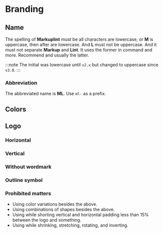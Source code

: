 
# Branding

## Name

The spelling of **Markuplint** must be all characters are lowercase, or **M** is uppercase, then after are lowercase. And **L** must not be uppercase. And it must not separate **Markup** and **Lint**. It uses the former in command and more. Recommend and usually the latter.

:::note
The initial was lowercase until `v2.x` but changed to uppercase since `v3.0`.
:::

### Abbreviation

The abbreviated name is **ML**. Use `ml-` as a prefix.

## Colors

<Grid>
  <Color name="ML Blue" r={21} g={114} b={235} />
  <Color name="ML Ink" r={51} g={51} b={51} />
</Grid>

## Logo

### Horizontal

<Grid vertical>
  <LogoContainer src="/img/logo-horizontal.svg" caption="Standard (Symbol and wordmark)" mode="light" />
  <LogoContainer src="/img/logo-horizontal.svg#d" caption="Standard (Symbol and wordmark) on Dark" mode="dark" />
  <LogoContainer src="/img/logo-horizontal.svg#sl" caption="Monochrome (Symbol and wordmark)" mode="light" />
  <LogoContainer src="/img/logo-horizontal.svg#sd" caption="Monochrome (Symbol and wordmark) on Dark" mode="dark" />
</Grid>

### Vertical

<Grid colWidth="20em">
  <LogoContainer src="/img/logo-vertical.svg" caption="Standard (Symbol and wordmark)" mode="light" />
  <LogoContainer src="/img/logo-vertical.svg#d" caption="Standard (Symbol and wordmark) on Dark" mode="dark" />
  <LogoContainer src="/img/logo-vertical.svg#sl" caption="Monochrome (Symbol and wordmark)" mode="light" />
  <LogoContainer src="/img/logo-vertical.svg#sd" caption="Monochrome (Symbol and wordmark) on Dark" mode="dark" />
</Grid>

### Without wordmark

<Grid colWidth="20em">
  <LogoContainer src="/img/logo-symbol.svg" caption="Standard (Without wordmark)" mode="light" />
  <LogoContainer src="/img/logo-symbol.svg#d" caption="Standard (Without wordmark) on Dark" mode="dark" />
  <LogoContainer src="/img/logo-symbol.svg#sl" caption="Monochrome (Without wordmark)" mode="light" />
  <LogoContainer src="/img/logo-symbol.svg#sd" caption="Monochrome (Without wordmark) on Dark" mode="dark" />
</Grid>

### Outline symbol

<Grid colWidth="15em">
  <LogoContainer src="/img/logo-outline-light.svg" caption="Light stroke" mode="light" />
  <LogoContainer src="/img/logo-outline-medium.svg" caption="Medium stroke" mode="light" />
  <LogoContainer src="/img/logo-outline-bold.svg" caption="Bold stroke" mode="light" />
</Grid>

### Prohibited matters

- Using color variations besides the above.
- Using combinations of shapes besides the above.
- Using while shorting vertical and horizontal padding less than 15% between the logo and something.
- Using while shrinking, stretching, rotating, and inverting.
